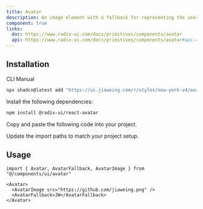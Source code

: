 ```yaml
---
title: Avatar
description: An image element with a fallback for representing the user.
component: true
links:
  doc: https://www.radix-ui.com/docs/primitives/components/avatar
  api: https://www.radix-ui.com/docs/primitives/components/avatar#api-reference
---
```


<ComponentPreview
  name="avatar-demo"
  title="Avatar"
  description="An avatar with a fallback."
/>

## Installation

<CodeTabs>

<TabsList>
  <TabsTrigger value="cli">CLI</TabsTrigger>
  <TabsTrigger value="manual">Manual</TabsTrigger>
</TabsList>
<TabsContent value="cli">

```bash
npx shadcn@latest add "https://ui.jiaweing.com/r/styles/new-york-v4/avatar.json"
```

</TabsContent>

<TabsContent value="manual">

<Steps>

<Step>Install the following dependencies:</Step>

```bash
npm install @radix-ui/react-avatar
```

<Step>Copy and paste the following code into your project.</Step>

<ComponentSource name="avatar" title="components/ui/avatar.tsx" />

<Step>Update the import paths to match your project setup.</Step>

</Steps>

</TabsContent>

</CodeTabs>

## Usage

```tsx showLineNumbers
import { Avatar, AvatarFallback, AvatarImage } from "@/components/ui/avatar"
```

```tsx showLineNumbers
<Avatar>
  <AvatarImage src="https://github.com/jiaweing.png" />
  <AvatarFallback>JW</AvatarFallback>
</Avatar>
```
